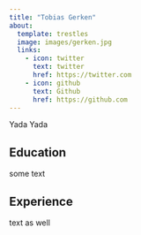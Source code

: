 ```yaml
---
title: "Tobias Gerken"
about:
  template: trestles
  image: images/gerken.jpg
  links:
    - icon: twitter
      text: twitter
      href: https://twitter.com
    - icon: github
      text: Github
      href: https://github.com
---
```



Yada Yada

## Education

some text

## Experience

text as well 
